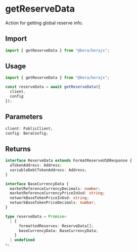 # getReserveData

Action for getting global reserve info.

## Import

```ts
import { getReserveData } from "@bera/berajs";
```

## Usage

```ts
import { getReserveData } from "@bera/berajs";

const reserveData = await getReserveData({
  client,
  config
});
```

## Parameters

```ts
client: PublicClient;
config: BeraConfig;
```

## Returns

```ts
interface ReserveData extends FormatReserveUSDResponse {
  aTokenAddress: Address;
  variableDebtTokenAddress: Address;
}

interface BaseCurrencyData {
  marketReferenceCurrencyDecimals: number;
  marketReferenceCurrencyPriceInUsd: string;
  networkBaseTokenPriceInUsd: string;
  networkBaseTokenPriceDecimals: number;
}

type reserveData = Promise<
  | {
      formattedReserves: ReserveData[];
      baseCurrencyData: BaseCurrencyData;
    }
  | undefined
>;
```
